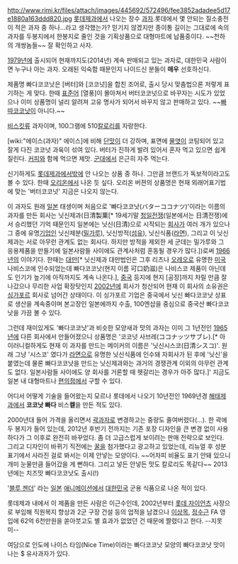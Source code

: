http://www.rimi.kr/files/attach/images/445692/572496/fee3852adadee5d17e1880a163ddd820.jpg
[[롯데제과]]에서 나오는 장수 [[과자]].롯데에서 몇 안되는 질소충전이 적은 과자 중 하나...라고 생각했는가? 믿기지 않겠지만 종이통 길이는 그대로에 속의 과자를 두봉지에서 한봉지로 줄인 것을 기획상품으로 대형마트에 납품중이다. ~~천하의 개쌍놈들~~ 잘 확인하고 사자.

[[1979년]]에 출시되어 현재까지도(2014년) 계속 판매되고 있는 과자로, 대한민국 사람이면 누구나 아는 과자. 오래된 익숙함 때문인지 나이드신 분들이 '''매우''' 선호하신다.

제품명 빠다코코낫은 [버터]와 [코코넛]을 합친 조어로, 출시 당시 맞춤법으론 저렇게 표기하는 게 맞다. 한때 [[표준어]] [열풍]이 몰아쳐서 버터코코넛으로 바꾸자는 시도가 있었으나 이미 상품명이 널리 알려져 고유 명사가 되어서 바꾸지 않고 판매하고 있다. ~~[[빠따]]코코낫이 아니다.~~

[[비스킷]]류 과자이며, 100그램에 510[[칼로리]]를 자랑한다.

[wiki:"에이스(과자)" 에이스]에 비해 [[단맛]]이 더 강하며, 표면에 [[물엿]]이 코팅되어 있고 잘게 다진 코코넛 과육이 섞여 있다. 버터가 진하게 발려 있어서 혼자 먹고 있으면 쉽게 질린다. [[커피]]와 함께 먹으면 제맛. [[군대]]에서 은근히 자주 먹는다.

신기하게도 [[롯데제과]]에서밖에 안 나오는 상품 중 하나. 그만큼 브랜드가 독보적이라고도 볼 수 있다. 한때 [[오리온]]에서 나온 듯 싶다. 오리온 버젼의 상품명은 현재 외래어표기법에 맞는 '버터코코넛' 지금은 나오지 않는다.

이 과자도 원래 [[일본]] 태생이며 처음으로 '빠다코코낫(バターココナツ)'이라는 이름의 과자를 만든 회사는 닛신제과(日清製菓[* 19세기말 [[청일전쟁]](일본에서는 日清전쟁)에서 승리했던 기억 때문인지 일본에는 닛신(日清)으로 시작되는 [[회사]]가 여러 개가 있으나 그 중에 유명[[기업]]인 닛신제분([[밀가루]]), 닛신방적([[섬유]]), 닛신식품([[라면]]), 그리고 이 닛신제과는 서로 아무런 관계도 없는 회사다. 하지만 방적을 제외한 세 군데는 밀가루와 그 응용제품을 만들기에 일본사람들 사이에도 관계사처럼 혼동될 경우가 많다.])로써 [[1966년]]의 이야기다. 한때는 [[대만]][* 닛신제과 대만법인은 그후 리츠나 [[오레오]]로 유명한 [[미국]] 나비스코에 인수되었는데 빠다코코낫(현지 이름 可口奶滋)은 나비스코 제품이 아닌데도 인기가 높기에 아직까지도 계속 나온다.], [[중국]] 등지에 현지 [공장]까지 차릴 만큼 잘 나갔으나 무리한 사업 확장탓인지 [[2002년]]에 회사가 청산되어 현재 이 회사의 소유권은 [[싱가포르]] 회사로 넘어간 상태이다. 이 싱가포르 기업은 중국에서 닛신 빠다코코낫 상표로 생산을 계속중이며 본고장인 일본에까지 수출, 100엔샵을 중심으로 중국산 빠다코코낫을 가끔 볼 수 있다.

그런데 재미있게도 '빠다코코낫'과 비슷한 모양새과 맛의 과자는 이미 그 1년전인 [[1965년]]에 다른 회사에서 만들어졌으니 상품명은 '코코넛 사브레(ココナッツサブレ).[* 아이러니컬하게도 현재 이 과자를 만드는 메이커의 이름은 '닛신시스코(日清シスコ)'. 원래 그냥 '시스코' 였다가 [[라면]]으로 유명한 닛신식품에 인수돼 자회사가 된 후에 '닛신'을 붙였는데 물론 빠다코코낫을 만드는 닛신제과와는 과거의 경쟁관계 이외의 아무런 관계도 없다. 일본사람들 사이에도 양 회사를 거론할 때 헷갈리는 경우가 아주 많다.]' 지금도 일본 내 대형마트나 [[편의점]]에서 구할 수 있다.

어디서 어떻게 기술을 들어왔는지 모르나 롯데에서 나오기 10년전인 1969년경 [[해태]]제과에서 '''코코낫 빠다''' 비스'''켙'''을 만든 적도 있다.

2000년대 들어 가격을 올리면서 [[곽과자]]로 변경하고는 중량도 줄여버렸다(...). 한 곽에 두 봉지가 들어 있는데, 2012년 후반기 전까지는 기존 포장 디자인을 큰 변경 없이 사용하다가 그 이후로 완전히 바꾸었다. 좀 더 고급스럽게 보이려는 판매 전략으로 보인다. 그리고 디자인이 바뀌기 직전에는 [[꿀]]을 첨가했다고 광고하고 있었는데, 리뉴얼 후 성분 표기에서 사라진 걸로 봐서는 이제 안넣는 모양이다. ~~어차피 비율도 표기 안돼 있으니 개미 눈물만큼 들어갔을 게 뻔하다. 그리고 넣든 안넣든 맛도 칼로리도 똑같다~~ 2013년에는 치즈맛 빠다코코낫도 출시(!)

'[[블루 젠더]]' 라는 [[일본]] [[애니메이션]]에서 [[대한민국]] 군용 식품으로 나온 적이 있다.

롯데제과 내에서 이 제품을 만든 사람은 이근수인데, 2002년부터 [[롯데 자이언츠]] 사장으로 부임해 직원복지 향상과 2군 구장 건설 등의 업적을 남겼으나 [[이상목]], [[정수근]] FA 영입에 62억 6천만원을 쏟아붓고도 별 효과가 없었던 건 때문에 짤렸다고 한다. --지못미--

여담으로 인도에 나이스 타임(Nice Time)이라는 
빠다코코낫 모양의 빠다코코낫 맛이 나는 $ 유사과자가 있다.
